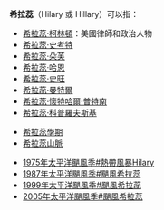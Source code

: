 '''希拉蕊'''（Hilary 或 Hillary）可以指：
*[[希拉蕊·柯林頓|希拉蕊·柯林頓]]：美國律師和政治人物
*[[希拉蕊·史考特|希拉蕊·史考特]]
*[[希拉蕊·朵芙|希拉蕊·朵芙]]
*[[希拉蕊·哈恩|希拉蕊·哈恩]]
*[[希拉蕊·史旺|希拉蕊·史旺]]
*[[希拉蕊·曼特爾|希拉蕊·曼特爾]]
*[[希拉蕊·懷特哈爾·普特南|希拉蕊·懷特哈爾·普特南]]
*[[希拉蕊·科普羅夫斯基|希拉蕊·科普羅夫斯基]]

*[[希拉蕊學期|希拉蕊學期]]
*[[希拉蕊山脈|希拉蕊山脈]]

*[[1975年太平洋颶風季#熱帶風暴Hilary|1975年太平洋颶風季#熱帶風暴Hilary]]
*[[1987年太平洋颶風季#颶風希拉蕊|1987年太平洋颶風季#颶風希拉蕊]]
*[[1999年太平洋颶風季#颶風希拉蕊|1999年太平洋颶風季#颶風希拉蕊]]
*[[2005年太平洋颶風季#颶風希拉蕊|2005年太平洋颶風季#颶風希拉蕊]]

{{Disambiguation|X|Cat=三字译名消歧义}}